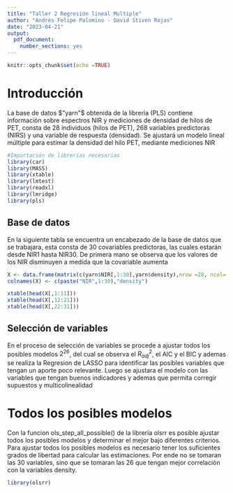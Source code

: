 ```yaml
---
title: "Taller 2 Regresión lineal Multiple"
author: "Andrés Felipe Palomino - David Stiven Rojas"
date: "2023-04-21"
output: 
  pdf_document: 
    number_sections: yes
---
```


```r
knitr::opts_chunk$set(echo =TRUE)
```

# Introducción
La base de datos $"yarn"$ obtenida de la librería (PLS) contiene información sobre espectros NIR y mediciones de densidad de hilos de PET, consta de 28 individuos (hilos de PET), 268 variables predictoras (NIRS) y una variable de respuesta (densidad). Se ajustará un modelo lineal múltiple para estimar la densidad del hilo PET, mediante mediciones NIR


```r
#Importación de librerías necesarias
library(car)
library(MASS)
library(xtable)
library(lmtest)
library(readxl)
library(lmridge)
library(pls)

```



## Base de datos

En la siguiente tabla se encuentra un encabezado de la base de datos que se trabajara, esta consta de 30 covariables predictoras, las cuales estarán desde NIR1 hasta NIR30. De primera mano se observa que los valores de los NIR disminuyen a medida que la covariable aumenta


```r

X <- data.frame(matrix(c(yarn$NIR[,1:30],yarn$density),nrow =28, ncol= 31))
colnames(X) <- c(paste("NIR",1:30),"density")

xtable(head(X[,1:11]))
xtable(head(X[,12:21]))
xtable(head(X[,22:31]))


```

## Selección de variables

En el proceso de selección de variables se procede a ajustar todos los posibles modelos $2^{26}$, del cual se observa el $R^2_{adj}$, el AIC y el BIC y ademas se realiza la Regresion de LASSO para identificar las posibles variables que tengan un aporte poco relevante. Luego se ajustara el modelo con las variables que tengan buenos indicadores y ademas que permita corregir supuestos y multicolinealidad

# Todos los posibles modelos

Con la funcion ols_step_all_possible() de la librería olsrr es posible ajustar todos los posibles modelos y determinar el mejor bajo diferentes criterios. Para ajustar todos los posibles modelos es necesario tener los suficientes grados de libertad para calcular las estimaciones. Por ende no se tomaran las 30 variables, sino que se tomaran las 26 que tengan mejor correlación con la variables density. 



```r
library(olsrr)






```



